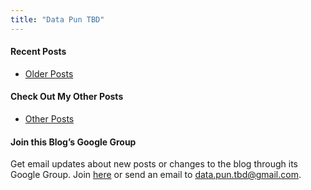 ```yaml
---
title: "Data Pun TBD"
---
```


#### __Recent Posts__

+ [Older Posts](content.html)

#### __Check Out My Other Posts__

+ [Other Posts](guest_posts.html)

#### __Join this Blog's Google Group__

Get email updates about new posts or changes to the blog through its Google Group. Join [here](http://groups.google.com/group/data-pun-tbd "Data Pun TBD Google Group") or send an email to [data.pun.tbd@gmail.com](mailto:data.pun.tbd@gmail.com).
